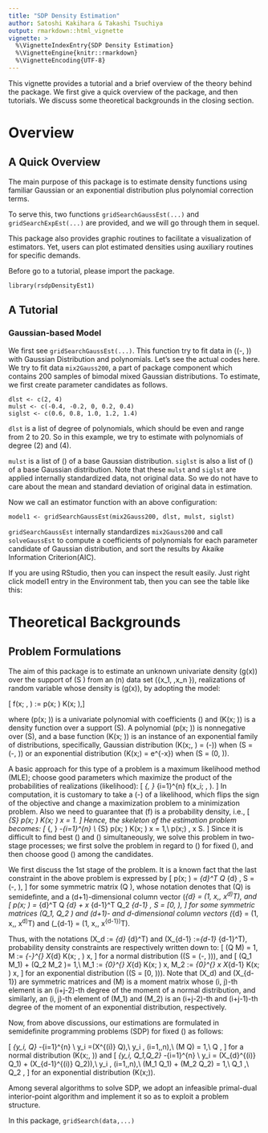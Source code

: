 ```yaml
---
title: "SDP Density Estimation"
author: Satoshi Kakihara & Takashi Tsuchiya
output: rmarkdown::html_vignette
vignette: >
  %\VignetteIndexEntry{SDP Density Estimation}
  %\VignetteEngine{knitr::rmarkdown}
  %\VignetteEncoding{UTF-8}
---
```


This vignette provides a tutorial and a brief overview of the theory behind the package. We first give a quick overview of the package, and then tutorials. We 
discuss some theoretical backgrounds in the closing section.

# Overview

## A Quick Overview

The main purpose of this package is to estimate density functions using 
familiar Gaussian or an exponential distribution plus polynomial correction 
terms.

To serve this, two functions `gridSearchGaussEst(...)` and 
`gridSearchExpEst(...)` are provided, and we will go through them in sequel.

This package also provides graphic routines to facilitate a visualization of
estimators. Yet, users can plot estimated densities using auxiliary routines 
for specific demands.

Before go to a tutorial, please import the package.
```
library(rsdpDensityEst1)
```

## A Tutorial
### Gaussian-based Model
We first see `gridSearchGaussEst(...)`. This function try to fit data in 
\((-\infty, \infty)\) with Gaussian Distribution and polynomials. 
Let’s see the actual codes here. We try to fit data `mix2Gauss200`, a part of
package component which contains 200 samples of bimodal mixed Gaussian
distributions. To estimate, we first create parameter candidates as follows.

```
dlst <- c(2, 4)
mulst <- c(-0.4, -0.2, 0, 0.2, 0.4)
siglst <- c(0.6, 0.8, 1.0, 1.2, 1.4)
```

`dlst` is a list of degree of polynomials, which should be even and range 
from 2 to 20. So in this example, we try to estimate with polynomials of 
degree \(2\) and \(4\).

`mulst` is a list of \(\mu\) of a base Gaussian distribution. `siglst` is also 
a list of \(\sigma\) of a base Gaussian distribution. Note that these `mulst` 
and `siglst` are applied internally standardized data, not original data. 
So we do not have to care about the mean and standard deviation of original data
in estimation.

Now we call an estimator function with an above configuration:
```
model1 <- gridSearchGaussEst(mix2Gauss200, dlst, mulst, siglst)
```
`gridSearchGaussEst` internally standardizes `mix2Gauss200` and call 
`solveGaussEst` to compute a coefficients of polynomials for each parameter
candidate of Gaussian distribution, and sort the results by Akaike Information
Criterion(AIC).

If you are using RStudio, then you can inspect the result easily. Just right 
click model1 entry in the Environment tab, then you can see the table like this:


# Theoretical Backgrounds
## Problem Formulations

The aim of this package is to estimate an unknown univariate density \(g(x)\) over the support of \(S \subset \mathbb{R}\) from an \(n\) data set \(\{x_1, \ldots,x_n \}\), realizations of random variable whose density is \(g(x)\), by adopting the model:

\[ f(x; \alpha, \beta) := p(x; \alpha) \cdot K(x; \beta),\]

where \(p(x; \alpha)\) is a univariate polynomial with coefficients \(\alpha\) and \(K(x; \beta)\) is a density function over a support \(S\). A polynomial \(p(x; \alpha)\) is nonnegative over \(S\), and a base function \(K(x; \beta)\) is an instance of an exponential family of distributions, specifically, Gaussian distribution \(K(x;\mu, \sigma) = \frac{1}{\sqrt{2\pi} \sigma} \exp\left(-\frac{(x-\mu)^2}{2\sigma^2}\right)\) when \(S = (-\infty, \infty)\) or an exponential distribution \(K(x;\lambda) = \lambda e^{-\lambda x}\) when \(S = (0, \infty)\).

A basic approach for this type of a problem is a maximum likelihood method (MLE); choose good parameters which maximize the product of the probabilities of realizations (likelihood): \[ \max_{\alpha, \beta} \prod_{i=1}^{n} f(x_i; \alpha, \beta). \] In computation, it is customary to take a \(-\log\) of a likelihood, which flips the sign of the objective and change a maximization problem to a minimization problem. Also we need to guarantee that \(f\) is a probability density, i.e., \[ \int_{S} p(x; \alpha) \cdot K(x; \beta) \mathrm{d}x = 1. \] Hence, the skeleton of the estimation problem becomes: \[ \min_{\alpha, \beta} -\sum_{i=1}^{n} \left[\log p(x_i; \alpha) + \log K(x_i; \beta)\right]\\ \text{s.t.}\quad \int_{S} p(x; \alpha) \cdot K(x; \beta) \mathrm{d}x = 1,\\ \quad p(x;\alpha) \ge 0, \quad x \in S. \] Since it is difficult to find best \(\alpha\) and \(\beta\) simultaneously, we solve this problem in two-stage processes; we first solve the problem in regard to \(\alpha\) for fixed \(\beta\), and then choose good \(\beta\) among the candidates.

We first discuss the 1st stage of the problem. It is a known fact that the last constraint in the above problem is expressed by \[ p(x; \alpha) = \mathbb{x}_{d}^T Q \mathbb{x}_{d} \ge 0, \quad \text{in case } S = (-\infty, \infty), \] for some symmetric matrix \(Q \succeq 0\), whose notation denotes that \(Q\) is semidefinte, and a (d+1)-dimensional column vector \(\mathbb{x}_{d} = (1, x,\ldots, x^d)^T\), and \[ p(x; \alpha) = \mathbb{x}_{d}^T Q \mathbb{x}_{d} + x \cdot \mathbb{x}_{d-1}^T Q_2 \mathbb{x}_{d-1} \ge 0, \quad \text{in case } S = [0, \infty), \] for some symmetric matrices \(Q_1, Q_2 \succeq 0\) and (d+1)- and d-dimensional column vectors \(\mathbb{x}_{d} = (1, x,\ldots, x^d)^T\) and \(\mathbb{x}_{d-1} = (1, x,\ldots, x^{d-1})^T\).

Thus, with the notations \(X_d := \mathbb{x}_{d} \mathbb{x}_{d}^T\) and \(X_{d-1} :=\mathbb{x}_{d-1} \mathbb{x}_{d-1}^T\), probability density constraints are respectively written down to: \[ \mathrm{trace}\left(Q M\right) = 1, \quad \text{where } M := \int_{-\infty}^{\infty} X_{d} K(x; \mu, \sigma) \mathrm{d}x, \] for a normal distribution (\(S = (-\infty, \infty)\)), and \[ \mathrm{trace}\left(Q_1 M_1\right) + \mathrm{trace}\left(Q_2 M_2 \right)= 1,\\ \text{where } M_1 := \int_{0}^{\infty} X_{d} K(x; \lambda) \mathrm{d}x, \quad M_2 := \int_{0}^{\infty} x \cdot X_{d-1} K(x; \lambda) \mathrm{d}x, \] for an exponential distribution (\(S = [0, \infty)\)). Note that \(X_d\) and \(X_{d-1}\) are symmetric matrices and \(M\) is a moment matrix whose (i, j)-th element is an (i+j-2)-th degree of the moment of a normal distribution, and similarly, an (i, j)-th element of \(M_1\) and \(M_2\) is an (i+j-2)-th and (i+j-1)-th degree of the moment of an exponential distribution, respectively.

Now, from above discussions, our estimations are formulated in semidefinite programming problems (SDP) for fixed \(\beta\) as follows:

\[ \min_{y_i, Q} -\sum_{i=1}^{n} \left[ \log y_i + \log K(x_i; \mu, \sigma)\right]\\ \text{s.t.}\quad y_i =\mathrm{trace}(X^{(i)} Q),\\ \quad y_i \ge 0, \quad (i=1,\ldots,n),\\ \quad \mathrm{trace}(M Q) = 1,\\ \quad Q \succeq 0, \] for a normal distribution \(K(x;\mu, \sigma)\) and \[ \min_{y_i, Q_1,Q_2} -\sum_{i=1}^{n} \left[ \log y_i +\log K(x_i; \lambda)\right]\\ \text{s.t.} \quad y_i = \mathrm{trace}(X_{d}^{(i)} Q_1) + \mathrm{trace}(X_{d-1}^{(i)} Q_2)),\\ \quad y_i \ge 0, \quad (i=1,\ldots,n),\\ \quad \mathrm{trace}(M_1 Q_1) + \mathrm{trace}(M_2 Q_2) = 1,\\ \quad Q_1 \succeq 0,\\ \quad Q_2 \succeq 0, \] for an exponential distribution \(K(x;\lambda)\).

Among several algorithms to solve SDP, we adopt an infeasible primal-dual interior-point algorithm and implement it so as to exploit a problem structure.

In this package, `gridSearch(data,...)`

